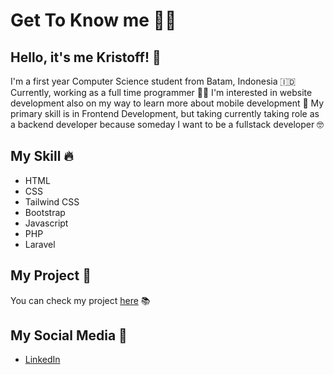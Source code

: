 # Get To Know me 👋🏻

## Hello, it's me Kristoff! 🚀
I'm a first year Computer Science student from Batam, Indonesia 🇮🇩
Currently, working as a full time programmer 🧑‍💻
I'm interested in website development also on my way to learn more about mobile development 📱
My primary skill is in Frontend Development, but taking currently taking role as a backend developer because someday I want to be a fullstack developer 🤓

## My Skill 🔥
- HTML
- CSS
- Tailwind CSS
- Bootstrap
- Javascript
- PHP
- Laravel

## My Project 📂
You can check my project [here](https://github.com/chrystalio) 📚

## My Social Media 📱
- [LinkedIn](https://www.linkedin.com/in/chrystalio/)





